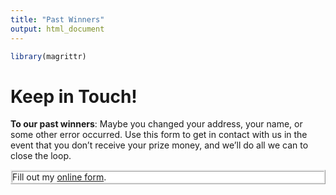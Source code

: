 ```yaml
---
title: "Past Winners"
output: html_document
---
```


```r
library(magrittr)
```

<!-- # 2022 Winners -->

<!-- * 1st Place $3,000 Prize: **Hoppity** of Harvard University  -->
<!-- * 2nd Place $2,000 Prize: **bubbles** of Texas A&M University -->
<!-- * 3rd Place $1,250 Prize: **Dennishhh** of Vanderbilt University -->
<!-- * 4th Place $750 Prize: **James Liao** of Washington University in St. Louis -->
<!-- * 5th Place $500 Prize: **Nonfortissimus** of UNC Chapel Hill -->

<!-- Congratulations to all who participated and thanks again to our generous -->
<!-- sponsors! Be sure to check them out using the links in the sidebar. -->

# Keep in Touch!

**To our past winners**: Maybe you changed your address, your name, or some 
other error occurred. Use this form to get in contact with us in the event that 
you don't receive your prize money, and we'll do all we can to close the loop.

<div id="wufoo-div" style="background-color:#fff;border-style:ridge;">
<div id="wufoo-w6isqlb0w1r62u"> Fill out my <a href="https://dukefinance.wufoo.com/forms/w6isqlb0w1r62u">online form</a>. </div> <script type="text/javascript"> var w6isqlb0w1r62u; (function(d, t) { var s = d.createElement(t), options = { 'userName':'dukefinance', 'formHash':'w6isqlb0w1r62u', 'autoResize':true, 'height':'1025', 'async':true, 'host':'wufoo.com', 'header':'show', 'ssl':true }; s.src = ('https:' == d.location.protocol ?'https://':'http://') + 'secure.wufoo.com/scripts/embed/form.js'; s.onload = s.onreadystatechange = function() { var rs = this.readyState; if (rs) if (rs != 'complete') if (rs != 'loaded') return; try { w6isqlb0w1r62u = new WufooForm(); w6isqlb0w1r62u.initialize(options); w6isqlb0w1r62u.display(); } catch (e) { } }; var scr = d.getElementsByTagName(t)[0], par = scr.parentNode; par.insertBefore(s, scr); })(document, 'script'); </script></div>
